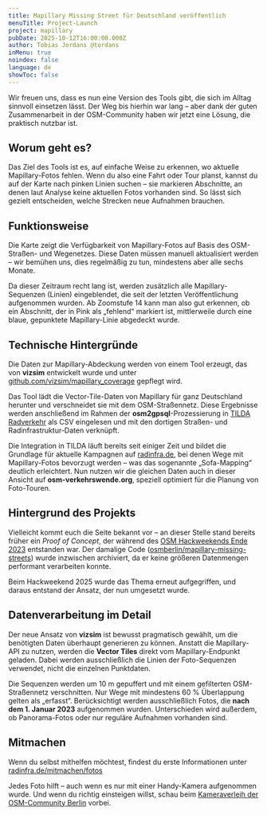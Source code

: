 ```yaml
---
title: Mapillary Missing Street für Deutschland veröffentlich
menuTitle: Project-Launch
project: mapillary
pubDate: 2025-10-12T16:00:00.000Z
author: Tobias Jordans @tordans
inMenu: true
noindex: false
language: de
showToc: false
---
```


Wir freuen uns, dass es nun eine Version des Tools gibt, die sich im Alltag sinnvoll einsetzen lässt. Der Weg bis hierhin war lang – aber dank der guten Zusammenarbeit in der OSM-Community haben wir jetzt eine Lösung, die praktisch nutzbar ist.

## Worum geht es?

Das Ziel des Tools ist es, auf einfache Weise zu erkennen, wo aktuelle Mapillary-Fotos fehlen.
Wenn du also eine Fahrt oder Tour planst, kannst du auf der Karte nach pinken Linien suchen – sie markieren Abschnitte, an denen laut Analyse keine aktuellen Fotos vorhanden sind. So lässt sich gezielt entscheiden, welche Strecken neue Aufnahmen brauchen.

<YouTubePreview
  link="https://youtu.be/Jt3jukv0VIw"
  previewImage="/src/content/posts/2025-10-12-mapillary-completeness-map/mapillary-coverage-karten-screenshot.png"
/>

## Funktionsweise

Die Karte zeigt die Verfügbarkeit von Mapillary-Fotos auf Basis des OSM-Straßen- und Wegenetzes.
Diese Daten müssen manuell aktualisiert werden – wir bemühen uns, dies regelmäßig zu tun, mindestens aber alle sechs Monate.

Da dieser Zeitraum recht lang ist, werden zusätzlich alle Mapillary-Sequenzen (Linien) eingeblendet, die seit der letzten Veröffentlichung aufgenommen wurden.
Ab Zoomstufe 14 kann man also gut erkennen, ob ein Abschnitt, der in Pink als „fehlend“ markiert ist, mittlerweile durch eine blaue, gepunktete Mapillary-Linie abgedeckt wurde.

## Technische Hintergründe

Die Daten zur Mapillary-Abdeckung werden von einem Tool erzeugt, das von **vizsim** entwickelt wurde und unter
[github.com/vizsim/mapillary_coverage](https://github.com/vizsim/mapillary_coverage/tree/main/output) gepflegt wird.

Das Tool lädt die Vector-Tile-Daten von Mapillary für ganz Deutschland herunter und verschneidet sie mit dem OSM-Straßennetz.
Diese Ergebnisse werden anschließend im Rahmen der **osm2gpsql**-Prozessierung in [TILDA Radverkehr](https://tilda-geo.de/) als CSV eingelesen und mit den dortigen Straßen- und Radinfrastruktur-Daten verknüpft.

Die Integration in TILDA läuft bereits seit einiger Zeit und bildet die Grundlage für aktuelle Kampagnen auf [radinfra.de](https://radinfra.de), bei denen Wege mit Mapillary-Fotos bevorzugt werden – was das sogenannte „Sofa-Mapping“ deutlich erleichtert.
Nun nutzen wir die gleichen Daten auch in dieser Ansicht auf **osm-verkehrswende.org**, speziell optimiert für die Planung von Foto-Touren.

## Hintergrund des Projekts

Vielleicht kommt euch die Seite bekannt vor – an dieser Stelle stand bereits früher ein _Proof of Concept_, der während des [OSM Hackweekends Ende 2023](https://www.fossgis.de/news/2023_10_22_hackweekend_berlin/) entstanden war.
Der damalige Code ([osmberlin/mapillary-missing-streets](https://github.com/osmberlin/mapillary-missing-streets/)) wurde inzwischen archiviert, da er keine größeren Datenmengen performant verarbeiten konnte.

Beim Hackweekend 2025 wurde das Thema erneut aufgegriffen, und daraus entstand der Ansatz, der nun umgesetzt wurde.

## Datenverarbeitung im Detail

Der neue Ansatz von **vizsim** ist bewusst pragmatisch gewählt, um die benötigten Daten überhaupt generieren zu können.
Anstatt die Mapillary-API zu nutzen, werden die **Vector Tiles** direkt vom Mapillary-Endpunkt geladen.
Dabei werden ausschließlich die Linien der Foto-Sequenzen verwendet, nicht die einzelnen Punktdaten.

Die Sequenzen werden um 10 m gepuffert und mit einem gefilterten OSM-Straßennetz verschnitten.
Nur Wege mit mindestens 60 % Überlappung gelten als „erfasst“.
Berücksichtigt werden ausschließlich Fotos, die **nach dem 1. Januar 2023** aufgenommen wurden.
Unterschieden wird außerdem, ob Panorama-Fotos oder nur reguläre Aufnahmen vorhanden sind.

## Mitmachen

Wenn du selbst mithelfen möchtest, findest du erste Informationen unter [radinfra.de/mitmachen/fotos](https://radinfra.de/mitmachen/fotos/)

Jedes Foto hilft – auch wenn es nur mit einer Handy-Kamera aufgenommen wurde.
Und wenn du richtig einsteigen willst, schau beim [Kameraverleih der OSM-Community Berlin](https://wiki.openstreetmap.org/wiki/Berlin/Kameraverleih) vorbei.
